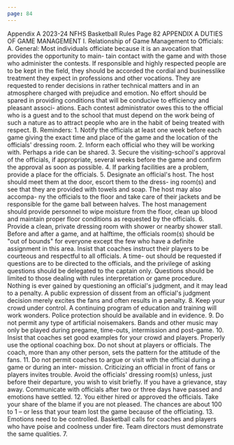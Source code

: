 ```yaml
---
page: 84
---
```


Appendix A 2023-24 NFHS Basketball Rules Page 82 APPENDIX A DUTIES OF GAME MANAGEMENT I. Relationship of Game Management to Officials: A. General: Most individuals officiate because it is an avocation that provides the opportunity to main- tain contact with the game and with those who administer the contests. If responsible and highly respected people are to be kept in the field, they should be accorded the cordial and businesslike treatment they expect in professions and other vocations. They are requested to render decisions in rather technical matters and in an atmosphere charged with prejudice and emotion. No effort should be spared in providing conditions that will be conducive to efficiency and pleasant associ- ations. Each contest administrator owes this to the official who is a guest and to the school that must depend on the work being of such a nature as to attract people who are in the habit of being treated with respect. B. Reminders: 1. Notify the officials at least one week before each game giving the exact time and place of the game and the location of the officials' dressing room. 2. Inform each official who they will be working with. Perhaps a ride can be shared. 3. Secure the visiting-school's approval of the officials, if appropriate, several weeks before the game and confirm the approval as soon as possible. 4. If parking facilities are a problem, provide a place for the officials. 5. Designate an official's host. The host should meet them at the door, escort them to the dress- ing room(s) and see that they are provided with towels and soap. The host may also accompa- ny the officials to the floor and take care of their jackets and be responsible for the game ball between halves. The host management should provide personnel to wipe moisture from the floor, clean up blood and maintain proper floor conditions as requested by the officials. 6. Provide a clean, private dressing room with shower or nearby shower stall. Before and after a game, and at halftime, the officials room(s) should be "out of bounds" for everyone except the few who have a definite assignment in this area. Insist that coaches instruct their players to be courteous and respectful to all officials. A time- out should be requested if questions are to be directed to the officials, and the privilege of asking questions should be delegated to the captain only. Questions should be limited to those dealing with rules interpretation or game procedure. Nothing is ever gained by questioning an official's judgment, and it may lead to a penalty. A public expression of dissent from an official's judgment decision merely excites the fans and often results in a penalty. 8. Keep your crowd under control. A continuing program of education and training will work wonders. Police protection should be available and in evidence. 9. Do not permit any type of artificial noisemakers. Bands and other music may only be played during pregame, time-outs, intermission and post-game. 10. Insist that coaches set good examples for your crowd and players. Properly use the optional coaching box. Do not shout at players or officials. The coach, more than any other person, sets the pattern for the attitude of the fans. 11. Do not permit coaches to argue or visit with the official during a game or during an inter- mission. Criticizing an official in front of fans or players invites trouble. Avoid the officials' dressing room(s) unless, just before their departure, you wish to visit briefly. If you have a grievance, stay away. Communicate with officials after two or three days have passed and emotions have settled. 12. You either hired or approved the officials. Take your share of the blame if you are not pleased. The chances are about 100 to 1 – or less that your team lost the game because of the officiating. 13. Emotions need to be controlled. Basketball calls for coaches and players who have poise and coolness under fire. Team directors must demonstrate the same qualities. 7.
